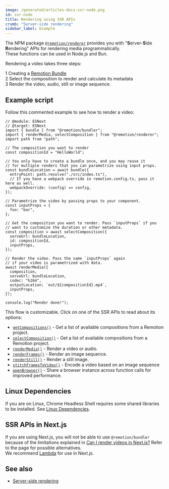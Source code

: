 ```yaml
---
image: /generated/articles-docs-ssr-node.png
id: ssr-node
title: Rendering using SSR APIs
crumb: "Server-side rendering"
sidebar_label: Example
---
```


The NPM package [`@remotion/renderer`](/docs/renderer) provides you with "**S**erver-**S**ide **R**endering" APIs for rendering media programmatically.  
These functions can be used in Node.js and Bun.

Rendering a video takes three steps:

<Step>1</Step> Creating a <a href="/docs/terminology/bundle">Remotion Bundle</a>
<br />
<Step>2</Step> Select the composition to render and calculate its metadata
<br />
<Step>3</Step> Render the video, audio, still or image sequence.

## Example script

Follow this commented example to see how to render a video:

```tsx twoslash title="render.mjs"
// @module: ESNext
// @target: ESNext
import { bundle } from "@remotion/bundler";
import { renderMedia, selectComposition } from "@remotion/renderer";
import path from "path";

// The composition you want to render
const compositionId = "HelloWorld";

// You only have to create a bundle once, and you may reuse it
// for multiple renders that you can parametrize using input props.
const bundleLocation = await bundle({
  entryPoint: path.resolve("./src/index.ts"),
  // If you have a webpack override in remotion.config.ts, pass it here as well.
  webpackOverride: (config) => config,
});

// Parametrize the video by passing props to your component.
const inputProps = {
  foo: "bar",
};

// Get the composition you want to render. Pass `inputProps` if you
// want to customize the duration or other metadata.
const composition = await selectComposition({
  serveUrl: bundleLocation,
  id: compositionId,
  inputProps,
});

// Render the video. Pass the same `inputProps` again
// if your video is parametrized with data.
await renderMedia({
  composition,
  serveUrl: bundleLocation,
  codec: "h264",
  outputLocation: `out/${compositionId}.mp4`,
  inputProps,
});

console.log("Render done!");
```

This flow is customizable. Click on one of the SSR APIs to read about its options:

- [`getCompositions()`](/docs/renderer/get-compositions) - Get a list of available compositions from a Remotion project.
- [`selectComposition()`](/docs/renderer/select-composition) - Get a list of available compositions from a Remotion project.
- [`renderMedia()`](/docs/renderer/render-media) - Render a video or audio.
- [`renderFrames()`](/docs/renderer/render-frames) - Render an image sequence.
- [`renderStill()`](/docs/renderer/render-still) - Render a still image.
- [`stitchFramesToVideo()`](/docs/renderer/stitch-frames-to-video) - Encode a video based on an image sequence
- [`openBrowser()`](/docs/renderer/open-browser) - Share a browser instance across function calls for improved performance.

## Linux Dependencies

If you are on Linux, Chrome Headless Shell requires some shared libraries to be installed. See [Linux Dependencies](/docs/miscellaneous/linux-dependencies).

## SSR APIs in Next.js

If you are using Next.js, you will not be able to use `@remotion/bundler` because of the limitations explained in [Can I render videos in Next.js?](https://www.remotion.dev/docs/miscellaneous/vercel-functions#can-i-render-videos-in-nextjs) Refer to the page for possible alternatives.  
We recommend [Lambda](/docs/lambda) for use in Next.js.

## See also

- [Server-side rendering](/docs/ssr)
